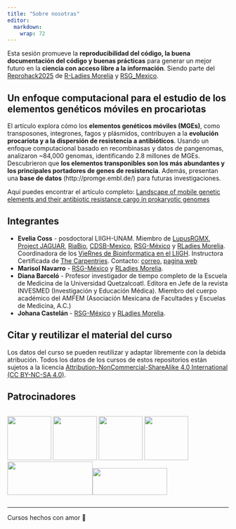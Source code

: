 ```yaml
---
title: "Sobre nosotras"
editor: 
  markdown: 
    wrap: 72
---
```


Esta sesión promueve la **reproducibilidad del código, la buena
documentación del código y buenas prácticas** para generar un mejor
futuro en la **ciencia con acceso libre a la información**. Siendo parte
del
[Reprohack2025](https://github.com/ISCB-RSG-MEXICO/Reprohack2025_RLadiesMorelia_RSGMexico)
de [R-Ladies Morelia](https://r-ladies-morelia.github.io/) y
[RSG_Mexico](https://rsg-mexico.iscbsc.org/).

## Un enfoque computacional para el estudio de los elementos genéticos móviles en procariotas

El artículo explora cómo los **elementos genéticos móviles (MGEs)**,
como transposones, integrones, fagos y plásmidos, contribuyen a la
**evolución procariota y a la dispersión de resistencia a
antibióticos**. Usando un enfoque computacional basado en recombinasas y
datos de pangenomas, analizaron \~84,000 genomas, identificando 2.8
millones de MGEs. Descubrieron que **los elementos transponibles son los
más abundantes y los principales portadores de genes de resistencia**.
Además, presentan una **base de datos** (http://promge.embl.de/) para
futuras investigaciones.

Aquí puedes encontrar el artículo completo: [Landscape of mobile genetic
elements and their antibiotic resistance cargo in prokaryotic
genomes](https://academic.oup.com/nar/article/50/6/3155/6552054)

## Integrantes

-   **Evelia Coss** - posdoctoral LIIGH-UNAM. Miembro de
    [LupusRGMX](https://lupusrgmx.liigh.unam.mx/quienes-somos.html),
    [Project JAGUAR](https://jaguar.liigh.unam.mx/),
    [RiaBio](https://twitter.com/RiaBioNet),
    [CDSB-Mexico](https://twitter.com/CDSBMexico),
    [RSG-México](https://comunidadbioinfo.github.io/es/#:~:text=%C2%A1Bienvenidos%20a%20la%20Comunidad%20de,la%20comunidad%20de%20software%20libre.)
    y [RLadies Morelia](https://r-ladies-morelia.github.io/).
    Coordinadora de los [VieRnes de Bioinformatica en el
    LIIGH](https://viernesbioinformatica.github.io/). Instructora
    Certificada de [The
    Carpentries](https://carpentries.org/index.html). Contacto:
    [correo](ecoss@liigh.unam.mx), [pagina
    web](https://eveliacoss.github.io/)
-   **Marisol Navarro** -
    [RSG-México](https://comunidadbioinfo.github.io/es/#:~:text=%C2%A1Bienvenidos%20a%20la%20Comunidad%20de,la%20comunidad%20de%20software%20libre.)
    y [RLadies Morelia](https://r-ladies-morelia.github.io/).
-   **Diana Barceló** - Profesor investigador de tiempo completo de la
    Escuela de Medicina de la Universidad Quetzalcoatl. Editora en Jefe
    de la revista INVESMED (Investigación y Educación Médica). Miembro
    del cuerpo académico del AMFEM (Asociación Mexicana de Facultades y
    Escuelas de Medicina, A.C.)
-   **Johana Castelán** -
    [RSG-México](https://comunidadbioinfo.github.io/es/#:~:text=%C2%A1Bienvenidos%20a%20la%20Comunidad%20de,la%20comunidad%20de%20software%20libre.)
    y [RLadies Morelia](https://r-ladies-morelia.github.io/).

## **Citar y reutilizar el material del curso**

Los datos del curso se pueden reutilizar y adaptar libremente con la
debida atribución. Todos los datos de los cursos de estos repositorios
están sujetos a la licencia [Attribution-NonCommercial-ShareAlike 4.0
International (CC BY-NC-SA
4.0)](https://creativecommons.org/licenses/by-nc-sa/4.0/).

## Patrocinadores

::: {style="display: flex; justify-content: center; gap: 10px;"}
![](icons/LIIGHUNAM_logo.jpg){width="100"}
![](icons/rladies_morelia.png){width="100"}
![](icons/rsgMexico.jpeg){width="100"}
![](icons/ViernesBioinfo_logo.png){width="100"}
![](icons/NodoBioinfo.png){width="194"
height="76"}![](icons/RedBioinfo.jpg){width="170" height="61"}
:::

------------------------------------------------------------------------

Cursos hechos con amor 💜
